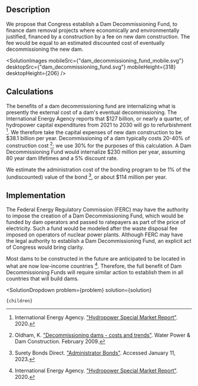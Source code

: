 


## Description

We propose that Congress establish a Dam Decommissioning Fund, to finance dam removal projects where economically and environmentally justified, financed by a construction by a fee on new dam construction. The fee would be equal to an estimated discounted cost of eventually decommissioning the new dam.

<SolutionImages 
  mobileSrc={"dam_decommissioning_fund_mobile.svg"}
  desktopSrc={"dam_decommissioning_fund.svg"}
   mobileHeight={318}
  desktopHeight={206}
/>

## Calculations

The benefits of a dam decommissioning fund are internalizing what is presently the external cost of a dam's eventual decommissioning. The International Energy Agency reports that $127 billion, or nearly a quarter, of hydropower capital expenditures from 2021 to 2030 will go to refurbishment [^"1"]. We therefore take the capital expenses of new dam construction to be $38.1 billion per year. Decommissioning of a dam typically costs 20-40% of construction cost [^"2"]; we use 30% for the purposes of this calculation. A Dam Decommissioning Fund would internalize $230 million per year, assuming 80 year dam lifetimes and a 5% discount rate.

We estimate the administration cost of the bonding program to be 1% of the (undiscounted) value of the bond [^"3"], or about $114 million per year.

## Implementation

The Federal Energy Regulatory Commission (FERC) may have the authority to impose the creation of a Dam Decommissioning Fund, which would be funded by dam operators and passed to ratepayers as part of the price of electricity. Such a fund would be modeled after the waste disposal fee imposed on operators of nuclear power plants. Although FERC may have the legal authority to establish a Dam Decommissioning Fund, an explicit act of Congress would bring clarity.

Most dams to be constructed in the future are anticipated to be located in what are now low-income countries [^"1"]. Therefore, the full benefit of Dam Decommissioning Funds will require similar action to establish them in all countries that will build dams.

[^"1"]: International Energy Agency. ["Hydropower Special Market Report"](https://www.iea.org/reports/hydropower-special-market-report/executive-summary). 2020.

[^"2"]: Oldham, K. ["Decommissioning dams - costs and trends"](https://www.waterpowermagazine.com/features/featuredecommissioning-dams-costs-and-trends/). Water Power & Dam Construction. February 2009.

[^"3"]: Surety Bonds Direct. ["Administrator Bonds"](https://www.suretybondsdirect.com/surety-bond/administrator-bond). Accessed January 11, 2023.

[^"4"]: Marquez C.M. ["Federal Power Act Limitations on FERC Dam Decommissioning Authority: Shielding Preexisting Licensees and Revisiting Trust Funds to Protect the Public Interest"](https://www.colorado.edu/law/sites/default/files/CNREELR-V27-I2-Marquez.pdf). Colorado Natural Resources, Energy, and Environmental Law Review 27: 157. 2016.

  <SolutionDropdown 
    problem={problem} 
    solution={solution}
  >
    {children}
  </SolutionDropdown>